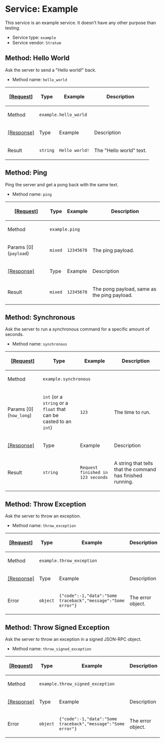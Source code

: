 =Service: Example=

This service is an example service. It doesn't have any other purpose than testing.

* Service type: <code>example</code>
* Service vendor: <code>Stratum</code>

==Method: Hello World==

Ask the server to send a "Hello world!" back.

* Method name: <code>hello_world</code>

{|
! <ins>[Request]</ins>
! Type
! Example
! Description
|-
! Method
| colspan="3" | <code>example.hello_world</code>
|-
! <ins>[Response]</ins>
! Type
! Example
! Description
|-
! Result
| <code>string</code>
| <code>Hello world!</code>
| The "Hello world" text.
|}

==Method: Ping==

Ping the server and get a pong back with the same text.

* Method name: <code>ping</code>

{|
! <ins>[Request]</ins>
! Type
! Example
! Description
|-
! Method
| colspan="3" | <code>example.ping</code>
|-
! Params [0] (<code>payload</code>)
| <code>mixed</code>
| <code>12345678</code>
| The ping payload.
|-
! <ins>[Response]</ins>
! Type
! Example
! Description
|-
! Result
| <code>mixed</code>
| <code>12345678</code>
| The pong payload, same as the ping payload.
|}

==Method: Synchronous==

Ask the server to run a synchronous command for a specific amount of seconds.

* Method name: <code>synchronous</code>

{|
! <ins>[Request]</ins>
! Type
! Example
! Description
|-
! Method
| colspan="3" | <code>example.synchronous</code>
|-
! Params [0] (<code>how_long</code>)
| <code>int</code> (or a <code>string</code> or a <code>float</code> that can be casted to an <code>int</code>)
| <code>123</code>
| The time to run.
|-
! <ins>[Response]</ins>
! Type
! Example
! Description
|-
! Result
| <code>string</code>
| <code>Request finished in 123 seconds</code>
| A string that tells that the command has finished running.
|}

==Method: Throw Exception==

Ask the server to throw an exception.

* Method name: <code>throw_exception</code>

{|
! <ins>[Request]</ins>
! Type
! Example
! Description
|-
! Method
| colspan="3" | <code>example.throw_exception</code>
|-
! <ins>[Response]</ins>
! Type
! Example
! Description
|-
! Error
| <code>object</code>
| <code>{"code":-1,"data":"Some traceback","message":"Some error"}</code>
| The error object.
|}

==Method: Throw Signed Exception==

Ask the server to throw an exception in a signed JSON-RPC object.

* Method name: <code>throw_signed_exception</code>

{|
! <ins>[Request]</ins>
! Type
! Example
! Description
|-
! Method
| colspan="3" | <code>example.throw_signed_exception</code>
|-
! <ins>[Response]</ins>
! Type
! Example
! Description
|-
! Error
| <code>object</code>
| <code>{"code":-1,"data":"Some traceback","message":"Some error"}</code>
| The error object.
|}